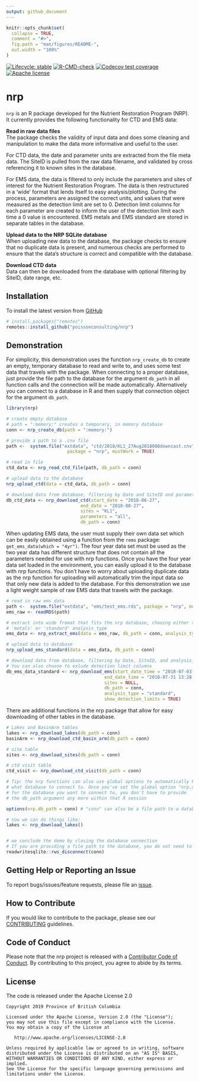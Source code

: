 ```yaml
---
output: github_document
---
```


<!-- README.md is generated from README.Rmd. Please edit that file -->

```r
knitr::opts_chunk$set(
  collapse = TRUE,
  comment = "#>",
  fig.path = "man/figures/README-",
  out.width = "100%"
)
```

<!-- badges: start -->
[![Lifecycle: stable](https://img.shields.io/badge/lifecycle-stable-brightgreen.svg)](https://lifecycle.r-lib.org/articles/stages.html#stable)
[![R-CMD-check](https://github.com/poissonconsulting/nrp/actions/workflows/R-CMD-check.yaml/badge.svg)](https://github.com/poissonconsulting/nrp/actions/workflows/R-CMD-check.yaml)
[![Codecov test coverage](https://codecov.io/gh/poissonconsulting/nrp/graph/badge.svg)](https://app.codecov.io/gh/poissonconsulting/nrp)
[![Apache license](https://img.shields.io/badge/License-Apache%202.0-blue.svg)](https://opensource.org/licenses/Apache-2.0)
<!-- badges: end -->

# nrp

`nrp` is an R package developed for the Nutrient Restoration Program (NRP).
It currently provides the following functionality for CTD and EMS data:

**Read in raw data files**<br />
  The package checks the validity of input data and does some cleaning and manipulation to make the data more informative and useful to the user.
  
  For CTD data, the date and parameter units are extracted from the file meta data. The SiteID is pulled from the raw data filename, and validated by cross referencing it to known sites in the database.
  
  For EMS data, the data is filtered to only include the parameters and sites of interest for the Nutrient Restoration Program. The data is then restructured in a 'wide' format that lends itself to easy analysis/plotting. During the process, parameters are assigned the correct units, and values that were measured as the detection limit are set to 0. Detection limit columns for each parameter are created to inform the user of the detection limit each time a 0 value is encountered. EMS metals and EMS standard are stored in separate tables in the database.

**Upload data to the NRP SQLite database**<br />
  When uploading new data to the database, the package checks to ensure that no duplicate data is present, and numerous checks are performed to ensure that the data's structure is correct and compatible with the database.

**Download CTD data**<br />
  Data can then be downloaded from the database with optional filtering by SiteID, date range, etc.

## Installation

To install the latest version from [GitHub](https://github.com/poissonconsulting/nrp)
```r
# install.packages("remotes")
remotes::install_github("poissonconsulting/nrp")
```

## Demonstration

For simplicity, this demonstration uses the function `nrp_create_db` to create an empty, temporary database to read and write to, and uses some test data that travels with the package. When connecting to a proper database, just provide the file path to the database for the argument `db_path` in all function calls and the connection will be made automatically. Alternatively you can connect to a database in R and then supply that connection object for the argument `db_path`.

```r
library(nrp)

# create empty database
# path = ":memory:" creates a temporary, in memory database
conn <- nrp_create_db(path = ":memory:") 

# provide a path to a .cnv file
path <-  system.file("extdata", "ctd/2018/KL1_27Aug2018008downcast.cnv",
                       package = "nrp", mustWork = TRUE)

# read in file
ctd_data <- nrp_read_ctd_file(path, db_path = conn)

# upload data to the database
nrp_upload_ctd(data = ctd_data, db_path = conn)

# download data from database, filtering by Date and SiteID and parameter
db_ctd_data <- nrp_download_ctd(start_date = "2018-08-27",
                            end_date = "2018-08-27",
                            sites = "KL1",
                            parameters = "all",
                            db_path = conn)
```

When updating EMS data, the user must supply their own data set which can be easily obtained using a function from the `rems` package: `get_ems_data(which = "4yr")`.
The four year data set must be used as the two year data has different structure that does not contain all the parameters needed for use with nrp functions. Once you have the four year data set loaded in the environment, you can easily upload it to the database with nrp functions. You don't have to worry about uploading duplicate data as the nrp function for uploading will automatically trim the input data so that only new data is added to the database. For this demonstration we use a light weight sample of raw EMS data that travels with the package.

```r
# read in raw ems data
path <-  system.file("extdata", "ems/test_ems.rds", package = "nrp", mustWork = TRUE)
ems_raw <- readRDS(path)

# extract into wide fromat that fits the nrp database, chooing either the
# 'metals' or 'standard' analysis_type
ems_data <- nrp_extract_ems(data = ems_raw, db_path = conn, analysis_type = "standard")

# upload data to database
nrp_upload_ems_standard(data = ems_data, db_path = conn)

# download data from database, filtering by Date, SiteID, and analysis_type. 
# You can also choose to exlude detection limit columns
db_ems_data_standard <- nrp_download_ems(start_date_time = "2018-07-03 13:48:00",
                                     end_date_time = "2018-07-31 13:28:00",
                                     sites = NULL,
                                     db_path = conn,
                                     analysis_type = "standard",
                                     show_detection_limits = TRUE)
```

There are additional functions in the nrp package that allow for easy downloading of other tables in the database.
```r
# Lakes and BasinArm tables
lakes <- nrp_download_lakes(db_path = conn)
basinArm <- nrp_download_ctd_basin_arm(db_path = conn)

# site table
sites <- nrp_download_sites(db_path = conn)

# ctd visit table
ctd_visit <- nrp_download_ctd_visit(db_path = conn)

# Tip: the nrp functions can also use global options to automatically know
# what database to connect to. Once you've set the global option "nrp.db_path"
# for the database you want to connect to, you don't have to provide
# the db_path argument any more within that R session

options(nrp.db_path = conn) # "conn" can also be a file path to a database

# now we can do things like:
lakes <- nrp_download_lakes()


# we conclude the demo by closing the database connection
# If you are providing a file path to the database, you do not need to do this
readwritesqlite::rws_disconnect(conn)
```



## Getting Help or Reporting an Issue

To report bugs/issues/feature requests, please file an [issue](https://github.com/poissonconsulting/nrp/issues/).

## How to Contribute

If you would like to contribute to the package, please see our 
[CONTRIBUTING](CONTRIBUTING.md) guidelines.

## Code of Conduct

Please note that the nrp project is released with a [Contributor Code of Conduct](https://contributor-covenant.org/version/2/0/CODE_OF_CONDUCT.html). By contributing to this project, you agree to abide by its terms.

## License

The code is released under the Apache License 2.0

    Copyright 2019 Province of British Columbia

    Licensed under the Apache License, Version 2.0 (the "License");
    you may not use this file except in compliance with the License.
    You may obtain a copy of the License at 

       http://www.apache.org/licenses/LICENSE-2.0

    Unless required by applicable law or agreed to in writing, software
    distributed under the License is distributed on an "AS IS" BASIS,
    WITHOUT WARRANTIES OR CONDITIONS OF ANY KIND, either express or implied.
    See the License for the specific language governing permissions and
    limitations under the License.
